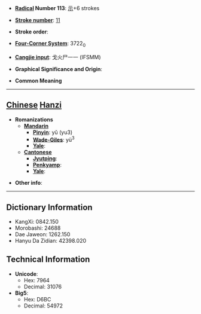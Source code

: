 * '''[[Wiktionary:Chinese radical index| Radical]] Number 113''': [[Wiktionary:Chinese radical index 示|示]]+6 strokes

* '''[[Wiktionary:Chinese total strokes index|Stroke number]]''': [[Wiktionary:Chinese total strokes index 11|11]]

* '''Stroke order''': 

* '''[[Wiktionary:Chinese four corner index|Four-Corner System]]''': 3722<sub>0</sub>

* '''[[Wiktionary:Chinese Cangjie index|Cangjie input]]''': 戈火尸一一 (IFSMM)

* '''Graphical Significance and Origin''': 

* '''Common Meaning'''

----

== [[Chinese]] [[Hanzi]] ==

* '''Romanizations'''
** '''[[Mandarin]]'''
*** '''[[Pinyin]]''': yǔ (yu3)
*** '''[[Wade-Giles]]''': yü<sup>3</sup>
*** '''[[Yale]]''': 
** '''[[Cantonese]]'''
*** '''[[Jyutping]]''':
*** '''[[Penkyamp]]''': 
*** '''[[Yale]]''': 

* '''Other info''': 

----

== Dictionary Information ==

* KangXi: 0842.150
* Morobashi: 24688
* Dae Jaweon: 1262.150
* Hanyu Da Zidian: 42398.020

== Technical Information ==

* '''Unicode''':
** Hex: 7964
** Decimal: 31076
* '''Big5''':
** Hex: D6BC
** Decimal: 54972